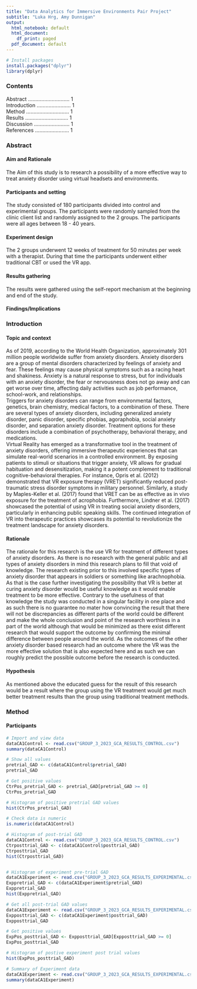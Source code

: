 ```yaml
---
title: "Data Analytics for Immersive Environments Pair Project"
subtitle: "Luka Hrg, Amy Dunnigan"
output:
  html_notebook: default
  html_document:
    df_print: paged
  pdf_document: default
---
```


<!-- This is an [R Markdown](http://rmarkdown.rstudio.com) Notebook. When you execute code within the notebook, the results appear beneath the code.  -->

<!-- Try executing this chunk by clicking the *Run* button within the chunk or by placing your cursor inside it and pressing *Ctrl+Shift+Enter*.  -->

```r
# Install packages
install.packages("dplyr")
library(dplyr)

```
### Contents
Abstract ............................ 1\
Introduction ....................... 1\
Method ............................. 1\
Results ............................. 1\
Discussion ........................ 1\
References ....................... 1\

### Abstract

#### Aim and Rationale
The Aim of this study is to research a possibility of a more effective way to treat anxiety 
disorder using virtual headsets and environments.

#### Participants and setting
The study consisted of 180 participants divided into control and experimental groups. The participants were 
randomly sampled from the clinic client list and randomly assigned to the 2 groups. The participants were 
all ages between 18 - 40 years.

#### Experiment design
The 2 groups underwent 12 weeks of treatment for 50 minutes per week with a therapist. 
During that time the participants underwent either traditional CBT or used the VR app.

#### Results gathering
The results were gathered using the self-report mechanism at the beginning and end of the study.

#### Findings/Implications


### Introduction
#### Topic and context
As of 2019, according to the World Health Organization, approximately 301 million people worldwide suffer
from anxiety disorders. Anxiety disorders are a group of mental disorders characterized by feelings of anxiety
and fear. These feelings may cause physical symptoms such as a racing heart and shakiness. Anxiety is a
natural response to stress, but for individuals with an anxiety disorder, the fear or nervousness does not
go away and can get worse over time, affecting daily activities such as job performance, school-work, and
relationships.\
Triggers for anxiety disorders can range from environmental factors, genetics, brain chemistry, medical
factors, to a combination of these. There are several types of anxiety disorders, including generalized
anxiety disorder, panic disorder, specific phobias, agoraphobia, social anxiety disorder, and separation anxiety
disorder. Treatment options for these disorders include a combination of psychotherapy, behavioral therapy,
and medications.\
Virtual Reality has emerged as a transformative tool in the treatment of anxiety disorders, offering immersive
therapeutic experiences that can simulate real-world scenarios in a controlled environment. By exposing
patients to stimuli or situations that trigger anxiety, VR allows for gradual habituation and desensitization,
making it a potent complement to traditional cognitive-behavioral therapies. For instance, Opris et al. (2012)
demonstrated that VR exposure therapy (VRET) significantly reduced post-traumatic stress disorder symptoms in 
military personnel. Similarly, a study by Maples-Keller et al. (2017) found that VRET can be as
effective as in vivo exposure for the treatment of acrophobia. Furthermore, Lindner et al. (2017) showcased
the potential of using VR in treating social anxiety disorders, particularly in enhancing public speaking
skills. The continued integration of VR into therapeutic practices showcases its potential to revolutionize the
treatment landscape for anxiety disorders.


#### Rationale
The rationale for this research is the use VR for treatment of different types of anxiety disorders. As there 
is no research with the general public and all types of anxiety disorders in mind this research plans to fill 
that void of knowledge. The research existing prior to this involved specific types of anxiety disorder that
appears in soldiers or something like arachnophobia. As that is the case further investigating the possibility 
that VR is better at curing anxiety disorder would be useful knowledge as it would enable treatment to be more 
effective. Contrary to the usefulness of that knowledge the study was conducted in a singular facility in one 
place and as such there is no guarantee no mater how convincing the result that there will not be discrepancies
as different parts of the world could be different and make the whole conclusion and point of the research 
worthless in a part of the world although that would be minimized as there exist different research that would 
support the outcome by confirming the minimal difference between people around the world. As the outcomes of the 
other anxiety disorder based research had an outcome where the VR was the more effective solution that is also 
expected here and as such we can roughly predict the possible outcome before the research is conducted.

####  Hypothesis
As mentioned above the educated guess for the result of this research would be a result where the group using the 
VR treatment would get much better treatment results than the group using traditional treatment methods.

### Method
#### Participants
```r
# Import and view data
dataCA1Control <- read.csv("GROUP_3_2023_GCA_RESULTS_CONTROL.csv")
summary(dataCA1Control)

```


```r
# Show all values
pretrial_GAD <- c(dataCA1Control$pretrial_GAD)
pretrial_GAD

```


```r
# Get positive values
CtrPos_pretrial_GAD <- pretrial_GAD[pretrial_GAD >= 0]
CtrPos_pretrial_GAD

```


```r
# Histogram of positive pretrial GAD values
hist(CtrPos_pretrial_GAD)

```
```r
# Check data is numeric
is.numeric(dataCA1Control)

```
```r
# Histogram of post-trial GAD
dataCA1Control <- read.csv("GROUP_3_2023_GCA_RESULTS_CONTROL.csv")
Ctrposttrial_GAD <- c(dataCA1Control$posttrial_GAD)
Ctrposttrial_GAD
hist(Ctrposttrial_GAD)



```
```r
# Histogram of experiment pre-trial GAD
dataCA1Experiment <- read.csv("GROUP_3_2023_GCA_RESULTS_EXPERIMENTAL.csv")
Exppretrial_GAD <- c(dataCA1Experiment$pretrial_GAD)
Exppretrial_GAD
hist(Exppretrial_GAD)

```


```r
# Get all post-trial GAD values
dataCA1Experiment <- read.csv("GROUP_3_2023_GCA_RESULTS_EXPERIMENTAL.csv")
Expposttrial_GAD <- c(dataCA1Experiment$posttrial_GAD)
Expposttrial_GAD

```
```r
# Get positive values
ExpPos_posttrial_GAD <- Expposttrial_GAD[Expposttrial_GAD >= 0]
ExpPos_posttrial_GAD
```
```r
# Histogram of postive experiment post trial values
hist(ExpPos_posttrial_GAD)

```

```r
# Summary of Experiment data
dataCA1Experiment <- read.csv("GROUP_3_2023_GCA_RESULTS_EXPERIMENTAL.csv")
summary(dataCA1Experiment)
```


<!-- Add a new chunk by clicking the *Insert Chunk* button on the toolbar or by pressing *Ctrl+Alt+I*. -->

<!-- When you save the notebook, an HTML file containing the code and output will be saved alongside it (click the *Preview* button or press *Ctrl+Shift+K* to preview the HTML file). -->

<!-- The preview shows you a rendered HTML copy of the contents of the editor. Consequently, unlike *Knit*, *Preview* does not run any R code chunks. Instead, the output of the chunk when it was last run in the editor is displayed. -->
